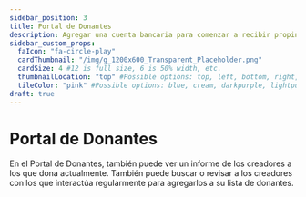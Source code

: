 ```yaml
---
sidebar_position: 3
title: Portal de Donantes
description: Agregar una cuenta bancaria para comenzar a recibir propinas en efectivo.
sidebar_custom_props:
  faIcon: "fa-circle-play"
  cardThumbnail: "/img/g_1200x600_Transparent_Placeholder.png"
  cardSize: 4 #12 is full size, 6 is 50% width, etc.
  thumbnailLocation: "top" #Possible options: top, left, bottom, right, none
  tileColor: "pink" #Possible options: blue, cream, darkpurple, lightpurple, mauve, orange, pink, none
draft: true
---
```


# Portal de Donantes

En el Portal de Donantes, también puede ver un informe de los creadores a los que dona actualmente. También puede buscar o revisar a los creadores con los que interactúa regularmente para agregarlos a su lista de donantes.
